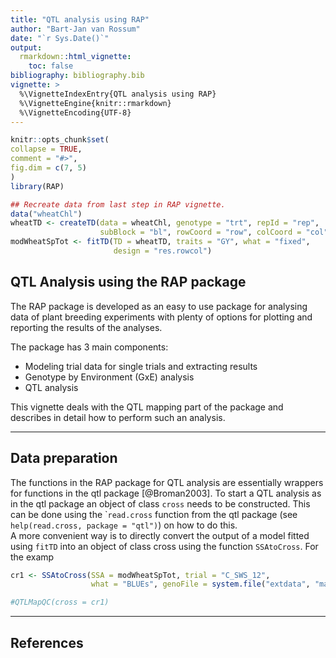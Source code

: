 ```yaml
---
title: "QTL analysis using RAP"
author: "Bart-Jan van Rossum"
date: "`r Sys.Date()`"
output: 
  rmarkdown::html_vignette:
    toc: false
bibliography: bibliography.bib
vignette: >
  %\VignetteIndexEntry{QTL analysis using RAP}
  %\VignetteEngine{knitr::rmarkdown}
  %\VignetteEncoding{UTF-8}
---
```

  
```r
knitr::opts_chunk$set(
collapse = TRUE,
comment = "#>",
fig.dim = c(7, 5)
)
library(RAP)
```

```r
## Recreate data from last step in RAP vignette.
data("wheatChl")
wheatTD <- createTD(data = wheatChl, genotype = "trt", repId = "rep", 
                    subBlock = "bl", rowCoord = "row", colCoord = "col")
modWheatSpTot <- fitTD(TD = wheatTD, traits = "GY", what = "fixed", 
                       design = "res.rowcol")
```

## QTL Analysis using the RAP package

The RAP package is developed as an easy to use package for analysing data of 
plant breeding experiments with plenty of options for plotting and reporting 
the results of the analyses.  

The package has 3 main components:

* Modeling trial data for single trials and extracting results
* Genotype by Environment (GxE) analysis
* QTL analysis

This vignette deals with the QTL mapping part of the package and describes in 
detail how to perform such an analysis.

---

## Data preparation

The functions in the RAP package for QTL analysis are essentially wrappers for functions in the qtl package [@Broman2003]. To start a QTL analysis as in the qtl package an object of class ```cross``` needs to be constructed. This can be done using the ````read.cross``` function from the qtl package (see ```help(read.cross, package = "qtl")```) on how to do this.  
A more convenient way is to directly convert the output of a model fitted using ```fitTD``` into an object of class cross using the function ```SSAtoCross```. For the examp

```r
cr1 <- SSAtoCross(SSA = modWheatSpTot, trial = "C_SWS_12",  
                  what = "BLUEs", genoFile = system.file("extdata", "markersWheatChl.csv", package = "RAP"), na.strings = c("N", "H"))
```
```r
#QTLMapQC(cross = cr1)
```


----

## References
